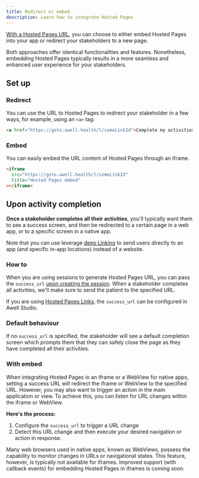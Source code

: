 ```yaml
---
title: Redirect or embed
description: Learn how to integrate Hosted Pages
---
```


[With a Hosted Pages URL](/awell-orchestration/docs/interact-with-care-flows/awell-hosted-pages/sessions-and-links), you can choose to either embed Hosted Pages into your app or redirect your stakeholders to a new page.

Both approaches offer identical functionalities and features. Nonetheless, embedding Hosted Pages typically results in a more seamless and enhanced user experience for your stakeholders.

## Set up

### Redirect

You can use the URL to Hosted Pages to redirect your stakeholder in a few ways, for example, using an `<a>` tag:

```html
<a href="https://goto.awell.health/l/someLinkId">Complete my activities</a>
```

### Embed

You can easily embed the URL content of Hosted Pages through an iframe.

```html
<iframe
  src="https://goto.awell.health/l/someLinkId"
  title="Hosted Pages embed"
></iframe>
```

## Upon activity completion

**Once a stakeholder completes all their activities**, you'll typically want them to see a success screen, and then be redirected to a certain page in a web app, or to a specific screen in a native app.

<Alert type="info" title="Deep linking">
  <p>Note that you can use leverage <a href="https://orchestration-stories.vercel.app/stories/hosted-pathway" title="deep linking">deep Linking</a> to send users directly to an app (and specific in-app locations) instead of a website.</p>
</Alert>

### How to

When you are using sessions to generate Hosted Pages URL, you can pass the `success_url` [upon creating the session](/awell-orchestration/api-reference/mutations/start-hosted-pages-session). When a stakeholder completes all activities, we'll make sure to send the patient to the specified URL.

If you are using [Hosted Pages Links](https://help.awellhealth.com/en/articles/8205630-care-flow-design-when-using-hosted-pages), the `success_url` can be configured in Awell Studio.

### Default behaviour

If no `success_url` is specified, the stakeholder will see a default completion screen which prompts them that they can safely close the page as they have completed all their activities.

### With embed

When integrating Hosted Pages in an iframe or a WebView for native apps, setting a success URL will redirect the iframe or WebView to the specified URL. However, you may also want to trigger an action in the main application or view. To achieve this, you can listen for URL changes within the iframe or WebView.

**Here's the process:**

1. Configure the `success_url` to trigger a URL change
2. Detect this URL change and then execute your desired navigation or action in response.

<Alert title="Iframe vs. WebView">
  <p>Many web browsers used in native apps, known as WebViews, possess the capability to monitor changes in URLs or navigational states. This feature, however, is typically not available for iframes. Improved support (with callback events) for embedding Hosted Pages in iframes is coming soon.</p>
</Alert>
